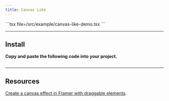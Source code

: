 ```yaml
---
title: Canvas Like
---
```


<Tabs>
  <Tab value="Preview"><ComponentPreview name="canvas-like-demo" /></Tab>
  <Tab value="Code">
    ```tsx file=<rootDir>/src/example/canvas-like-demo.tsx
    ```
  </Tab>
</Tabs>

---

## Install

**Copy and paste the following code into your project.**

```tsx file=<rootDir>/src/registry/canvas-like.tsx
```

---

## Resources

[Create a canvas effect in Framer with draggable elements](https://www.framer.com/blog/create-a-canvas-like-website/).